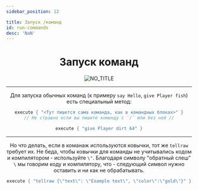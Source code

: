 ```yaml
---
sidebar_position: 12

title: Запуск /команд
id: run-commands
desc: 'NaN'
---
```


<div align="center">

# Запуск команд

![NO_TITLE](@site/static/img/doc/titles/NO_TITLE.webp)

---

Для запуска обычных команд (к примеру `say Hello`, `give Player fish`) есть специальный метод:
```kts
execute { "<Тут пишется сама команда, как в командных блоках>" }
// Не страшно если вы пишите команду с `/` или без неё //
```
```kts title="Пример"
execute { "give Player dirt 64" }
```

---

Но что делать, если в команаж используются ковычки, тот же `tellraw` требует их.
Не беда, чтобы ковычки для команды не учитывались кодом и компилятором - используйте `\"`.
Благодаря символу "обратный слеш" `\` мы говорим коду и компилятору, что - следующий символ
нужно оставить и ни как не обрабатывать.
```kts title="Пример"
execute { "tellraw {\"text\": \"Example text\", \"color\":\"gold\"}" }
```

</div>
